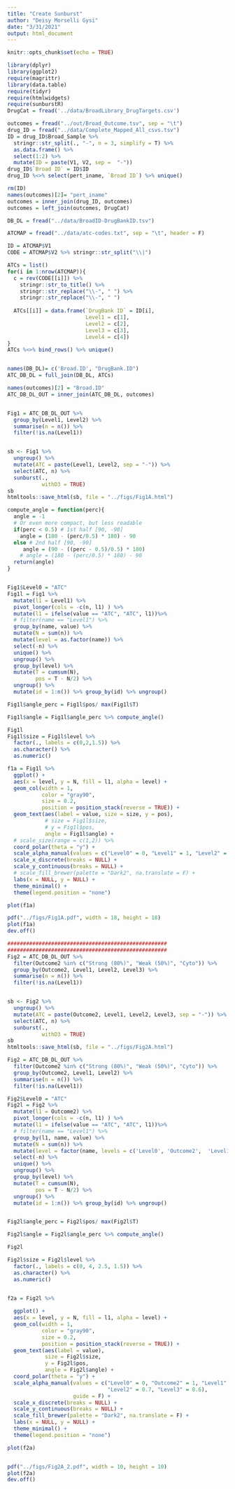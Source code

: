 ```yaml
---
title: "Create Sunburst"
author: "Deisy Morselli Gysi"
date: "3/31/2021"
output: html_document
---
```


```r
knitr::opts_chunk$set(echo = TRUE)
```

```r
library(dplyr)
library(ggplot2)
require(magrittr)
library(data.table)
require(tidyr)
require(htmlwidgets)
require(sunburstR)
DrugCat = fread('../data/BroadLibrary_DrugTargets.csv')

outcomes = fread("../out/Broad_Outcome.tsv", sep = "\t")
drug_ID = fread("../data/Complete_Mapped_All_csvs.tsv")
ID = drug_ID$Broad_Sample %>% 
  stringr::str_split(., "-", n = 3, simplify = T) %>%
  as.data.frame() %>%
  select(1:2) %>%
  mutate(ID = paste(V1, V2, sep =  "-"))
drug_ID$`Broad ID` = ID$ID
drug_ID %<>% select(pert_iname, `Broad ID`) %>% unique()

rm(ID)
names(outcomes)[2]= "pert_iname"
outcomes = inner_join(drug_ID, outcomes)
outcomes = left_join(outcomes, DrugCat)

DB_DL = fread("../data/BroadID-DrugBankID.tsv")

ATCMAP = fread("../data/atc-codes.txt", sep = "\t", header = F)

ID = ATCMAP$V1
CODE = ATCMAP$V2 %>% stringr::str_split("\\|")

ATCs = list()
for(i in 1:nrow(ATCMAP)){
  c = rev(CODE[[i]]) %>% 
    stringr::str_to_title() %>% 
    stringr::str_replace("\\-", " ") %>%
    stringr::str_replace("\\-", " ")
  
  ATCs[[i]] = data.frame(`DrugBank ID` = ID[i], 
                         Level1 = c[1], 
                         Level2 = c[2], 
                         Level3 = c[3], 
                         Level4 = c[4])
}
ATCs %<>% bind_rows() %>% unique()


names(DB_DL)= c('Broad.ID', "DrugBank.ID")
ATC_DB_DL = full_join(DB_DL, ATCs)

names(outcomes)[2] = "Broad.ID"
ATC_DB_DL_OUT = inner_join(ATC_DB_DL, outcomes)


Fig1 = ATC_DB_DL_OUT %>% 
  group_by(Level1, Level2) %>%
  summarise(n = n()) %>% 
  filter(!is.na(Level1))


sb <- Fig1 %>%
  ungroup() %>% 
  mutate(ATC = paste(Level1, Level2, sep = "-")) %>%
  select(ATC, n) %>% 
  sunburst(.,
           withD3 = TRUE)
sb
htmltools::save_html(sb, file = "../figs/Fig1A.html")
```


```r
compute_angle = function(perc){
  angle = -1
  # Or even more compact, but less readable
  if(perc < 0.5) # 1st half [90, -90]
    angle = (180 - (perc/0.5) * 180) - 90
  else # 2nd half [90, -90]
     angle = (90 - ((perc - 0.5)/0.5) * 180)
    # angle = (180 - (perc/0.5) * 180) - 90
  return(angle)
}


Fig1$Level0 = "ATC"
Fig1l = Fig1 %>% 
  mutate(l1 = Level1) %>% 
  pivot_longer(cols = -c(n, l1) ) %>%
  mutate(l1 = ifelse(value == "ATC", "ATC", l1))%>%
  # filter(name == "Level1") %>%
  group_by(name, value) %>%
  mutate(N = sum(n)) %>%
  mutate(level = as.factor(name)) %>% 
  select(-n) %>% 
  unique() %>% 
  ungroup() %>% 
  group_by(level) %>%
  mutate(T = cumsum(N), 
         pos = T - N/2) %>%
  ungroup() %>% 
  mutate(id = 1:n()) %>% group_by(id) %>% ungroup()

Fig1l$angle_perc = Fig1l$pos/ max(Fig1l$T)

Fig1l$angle = Fig1l$angle_perc %>% compute_angle()

Fig1l
Fig1l$size = Fig1l$level %>% 
  factor(., labels = c(0,2,1.5)) %>% 
  as.character() %>%
  as.numeric()

f1a = Fig1l %>%
  ggplot() +
  aes(x = level, y = N, fill = l1, alpha = level) + 
  geom_col(width = 1, 
           color = "gray90", 
           size = 0.2, 
           position = position_stack(reverse = TRUE)) +
  geom_text(aes(label = value, size = size, y = pos),
            # size = Fig1l$size,
            # y = Fig1l$pos, 
            angle = Fig1l$angle) +
  # scale_size(range = c(1,2)) %>% 
  coord_polar(theta = "y") +
  scale_alpha_manual(values = c("Level0" = 0, "Level1" = 1, "Level2" = 0.7), guide = F) +
  scale_x_discrete(breaks = NULL) +
  scale_y_continuous(breaks = NULL) +
  # scale_fill_brewer(palette = "Dark2", na.translate = F) +
  labs(x = NULL, y = NULL) +
  theme_minimal() +
  theme(legend.position = "none")

plot(f1a)

pdf("../figs/Fig1A.pdf", width = 18, height = 18)
plot(f1a)
dev.off()
```


```r
###################################################
###################################################
Fig2 = ATC_DB_DL_OUT %>% 
  filter(Outcome2 %in% c("Strong (80%)", "Weak (50%)", "Cyto")) %>% 
  group_by(Outcome2, Level1, Level2, Level3) %>%
  summarise(n = n()) %>% 
  filter(!is.na(Level1))


sb <- Fig2 %>%
  ungroup() %>% 
  mutate(ATC = paste(Outcome2, Level1, Level2, Level3, sep = "-")) %>%
  select(ATC, n) %>% 
  sunburst(.,
           withD3 = TRUE)
sb
htmltools::save_html(sb, file = "../figs/Fig2A.html")
```


```r
Fig2 = ATC_DB_DL_OUT %>% 
  filter(Outcome2 %in% c("Strong (80%)", "Weak (50%)", "Cyto")) %>% 
  group_by(Outcome2, Level1, Level2) %>%
  summarise(n = n()) %>% 
  filter(!is.na(Level1))

Fig2$Level0 = "ATC"
Fig2l = Fig2 %>% 
  mutate(l1 = Outcome2) %>% 
  pivot_longer(cols = -c(n, l1) ) %>%
  mutate(l1 = ifelse(value == "ATC", "ATC", l1))%>%
  # filter(name == "Level1") %>%
  group_by(l1, name, value) %>%
  mutate(N = sum(n)) %>%
  mutate(level = factor(name, levels = c('Level0', 'Outcome2',  'Level1', 'Level2') )) %>% 
  select(-n) %>% 
  unique() %>% 
  ungroup() %>% 
  group_by(level) %>%
  mutate(T = cumsum(N), 
         pos = T - N/2) %>%
  ungroup() %>% 
  mutate(id = 1:n()) %>% group_by(id) %>% ungroup()


Fig2l$angle_perc = Fig2l$pos/ max(Fig2l$T)

Fig2l$angle = Fig2l$angle_perc %>% compute_angle()

Fig2l

Fig2l$size = Fig2l$level %>% 
  factor(., labels = c(0, 4, 2.5, 1.5)) %>% 
  as.character() %>%
  as.numeric()


f2a = Fig2l %>%
  
  ggplot() +
  aes(x = level, y = N, fill = l1, alpha = level) + 
  geom_col(width = 1, 
           color = "gray90", 
           size = 0.2, 
           position = position_stack(reverse = TRUE)) +
  geom_text(aes(label = value),
            size = Fig2l$size,
            y = Fig2l$pos, 
            angle = Fig2l$angle) +
  coord_polar(theta = "y") +
  scale_alpha_manual(values = c("Level0" = 0, "Outcome2" = 1, "Level1" = 0.8, 
                                "Level2" = 0.7, "Level3" = 0.6),
                     guide = F) +
  scale_x_discrete(breaks = NULL) +
  scale_y_continuous(breaks = NULL) +
  scale_fill_brewer(palette = "Dark2", na.translate = F) +
  labs(x = NULL, y = NULL) +
  theme_minimal() +
  theme(legend.position = "none")

plot(f2a)


pdf("../figs/Fig2A_2.pdf", width = 10, height = 10)
plot(f2a)
dev.off()

```
